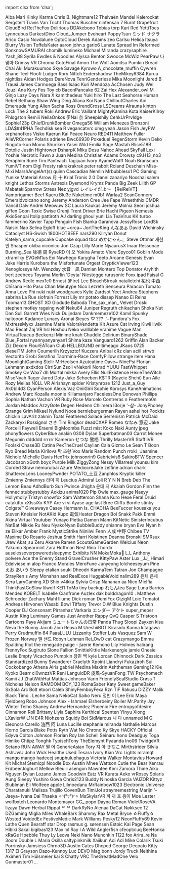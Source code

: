 ﻿import clsx from 'clsx';


<!-- Reminder that not only HTML chars have to be escaped, MDX chars also need to be (such as a space followed by an underscore). -->
<Patronelt k="0" ias="0" sp="0" >Aiba</Patronelt> <Patronelt k="0" ias="0" sp="0" >Mari</Patronelt> <Patronelt k="0" ias="0" sp="0" >Kinky Karma</Patronelt> <Patronelt k="0" ias="1" sp="0" >Chris B&#0046;</Patronelt> <Patronelt k="0" ias="0" sp="0" >Nightmare12</Patronelt> 
<Patronelt k="0" ias="1" sp="0" >Thelvaën Mandel</Patronelt> <Patronelt k="0" ias="1" sp="0" >Kalerockat</Patronelt> <Patronelt k="0" ias="0" sp="0" >Sergster1</Patronelt> <Patronelt k="0" ias="1" sp="0" >Travis Van Tricht</Patronelt> <Patronelt k="0" ias="1" sp="0" >Thomas Büscher</Patronelt> 
<Patronelt k="0" ias="0" sp="0" >nintensan 7</Patronelt> <Patronelt k="0" ias="1" sp="0" >Burnt Grapefruit</Patronelt> <Patronelt k="0" ias="0" sp="0" >CloudBird</Patronelt> <Patronelt k="0" ias="0" sp="0" >RetTheFox</Patronelt> <Patronelt k="0" ias="0" sp="0" >Delirious</Patronelt> 
<Patronelt k="0" ias="0" sp="0" >DDAkebono</Patronelt> <Patronelt k="0" ias="1" sp="0" >Tobias torp</Patronelt> <Patronelt k="0" ias="1" sp="0" >Kari Red</Patronelt> <Patronelt k="0" ias="0" sp="0" >YettiToes</Patronelt> <Patronelt k="0" ias="0" sp="0" >Lynncubus</Patronelt> 
<Patronelt k="0" ias="1" sp="0" >DarkestDino</Patronelt> <Patronelt k="0" ias="1" sp="0" >Cloud&#0095;Jumper</Patronelt> <Patronelt k="0" ias="1" sp="0" >Evoheart</Patronelt> <Patronelt k="0" ias="0" sp="0" >PoppyTsun</Patronelt> <Patronelt k="0" ias="1" sp="0" >ミッド サクラ</Patronelt> 
<Patronelt k="0" ias="0" sp="0" >Arico</Patronelt> <Patronelt k="0" ias="0" sp="0" >Casio</Patronelt> <Patronelt k="0" ias="0" sp="0" >Novdalune</Patronelt> <Patronelt k="0" ias="1" sp="0" >OptoCloud</Patronelt> <Patronelt k="0" ias="1" sp="0" >Derek Adams</Patronelt> 
<Patronelt k="0" ias="0" sp="0" >zeo</Patronelt> <Patronelt k="0" ias="1" sp="0" >Carlsu</Patronelt> <Patronelt k="0" ias="1" sp="0" >Helica Itsuya</Patronelt> <Patronelt k="0" ias="0" sp="0" >Blurry Vision</Patronelt> <Patronelt k="0" ias="1" sp="0" >ToffelsKater</Patronelt> 
<Patronelt k="0" ias="0" sp="0" >aaron</Patronelt> <Patronelt k="0" ias="1" sp="0" >john&#0046;s</Patronelt> <Patronelt k="0" ias="0" sp="0" >gario6</Patronelt> <Patronelt k="0" ias="1" sp="0" >Lunate Spread</Patronelt> <Patronelt k="0" ias="1" sp="0" >Im Reformed</Patronelt> 
<Patronelt k="0" ias="1" sp="0" >BonknowSAMURAI</Patronelt> <Patronelt k="0" ias="1" sp="0" >chomilk</Patronelt> <Patronelt k="0" ias="1" sp="0" >lumineko</Patronelt> <Patronelt k="0" ias="1" sp="0" >Michael Miranda</Patronelt> <Patronelt k="0" ias="1" sp="0" >crazysaphire</Patronelt> 
<Patronelt k="0" ias="1" sp="0" >Yash&#0095;88</Patronelt> <Patronelt k="0" ias="1" sp="0" >Syrila</Patronelt> <Patronelt k="0" ias="1" sp="0" >Ewdles &#0038; Noodles</Patronelt> <Patronelt k="0" ias="1" sp="0" >Alyssa Benton</Patronelt> <Patronelt k="0" ias="1" sp="0" >Swooce</Patronelt> 
<Patronelt k="0" ias="1" sp="0" >McWiz</Patronelt> <Patronelt k="0" ias="1" sp="0" >PearPaw</Patronelt> <Patronelt k="0" ias="1" sp="0" >다맞아</Patronelt> <Patronelt k="0" ias="1" sp="0" >Grimsy VR</Patronelt> <Patronelt k="0" ias="0" sp="0" >Chroma</Patronelt> 
<Patronelt k="0" ias="0" sp="0" >GotoFinal</Patronelt> <Patronelt k="0" ias="1" sp="0" >Amon The Wolf</Patronelt> <Patronelt k="0" ias="1" sp="0" >Aomitsu</Patronelt> <Patronelt k="0" ias="0" sp="0" >Pumkin</Patronelt> <Patronelt k="0" ias="0" sp="0" >Bread Chai</Patronelt> 
<Patronelt k="0" ias="1" sp="0" >Aki</Patronelt> <Patronelt k="0" ias="1" sp="0" >Murakuumoo</Patronelt> <Patronelt k="0" ias="1" sp="0" >Skye Savage</Patronelt> <Patronelt k="0" ias="0" sp="0" >Kyrowo</Patronelt> <Patronelt k="0" ias="1" sp="0" >A&#0095;chocolate&#0095;muffin</Patronelt> 
<Patronelt k="0" ias="0" sp="0" >Cywren</Patronelt> <Patronelt k="0" ias="1" sp="0" >Shane Teel</Patronelt> <Patronelt k="0" ias="0" sp="0" >Floofi</Patronelt> <Patronelt k="0" ias="1" sp="0" >Ludger</Patronelt> <Patronelt k="0" ias="0" sp="0" >Rory</Patronelt> 
<Patronelt k="0" ias="1" sp="0" >Nittch</Patronelt> <Patronelt k="0" ias="1" sp="0" >Endershadow</Patronelt> <Patronelt k="0" ias="1" sp="0" >TheMikey6384</Patronelt> <Patronelt k="0" ias="1" sp="0" >Kuruu</Patronelt> <Patronelt k="0" ias="0" sp="0" >nightliss</Patronelt> 
<Patronelt k="0" ias="0" sp="0" >Aidan Hodges</Patronelt> <Patronelt k="0" ias="0" sp="0" >DareNova</Patronelt> <Patronelt k="0" ias="1" sp="0" >TenriGenderless</Patronelt> <Patronelt k="0" ias="1" sp="0" >Mika Moonlight</Patronelt> <Patronelt k="0" ias="0" sp="0" >Jared B Trausi</Patronelt> 
<Patronelt k="0" ias="1" sp="0" >James Carmoega</Patronelt> <Patronelt k="0" ias="0" sp="0" >Bass</Patronelt> <Patronelt k="0" ias="1" sp="0" >Isaac Kuri Mendoza</Patronelt> <Patronelt k="0" ias="1" sp="0" >AcChosen</Patronelt> <Patronelt k="0" ias="0" sp="0" >Judy Wei</Patronelt> 
<Patronelt k="0" ias="0" sp="0" >Jcuzi</Patronelt> <Patronelt k="0" ias="1" sp="0" >Ana Kury</Patronelt> <Patronelt k="0" ias="1" sp="0" >Fes Toy</Patronelt> <Patronelt k="0" ias="0" sp="0" >cb</Patronelt> <Patronelt k="0" ias="1" sp="0" >BaconPancake 62</Patronelt> 
<Patronelt k="0" ias="1" sp="0" >Zai Hex</Patronelt> <Patronelt k="0" ias="1" sp="0" >Alexander&#0095;owl</Patronelt> <Patronelt k="0" ias="1" sp="0" >M</Patronelt> <Patronelt k="0" ias="1" sp="0" >Ginjo</Patronelt> <Patronelt k="0" ias="1" sp="0" >Lazy Days</Patronelt> 
<Patronelt k="0" ias="1" sp="0" >Nara X</Patronelt> <Patronelt k="0" ias="0" sp="0" >kamithedeus</Patronelt> <Patronelt k="0" ias="1" sp="0" >Yuki hiro</Patronelt> <Patronelt k="0" ias="1" sp="0" >The Last Seahorse</Patronelt> <Patronelt k="0" ias="1" sp="0" >Human Rebel</Patronelt> 
<Patronelt k="0" ias="0" sp="0" >Bethany Shaw</Patronelt> <Patronelt k="0" ias="1" sp="0" >Wing Ding</Patronelt> <Patronelt k="0" ias="0" sp="0" >Aliana</Patronelt> <Patronelt k="0" ias="1" sp="0" >Koi Nano</Patronelt> <Patronelt k="0" ias="1" sp="0" >ChilloutCharles</Patronelt> 
<Patronelt k="0" ias="1" sp="0" >Aoi Emerauda</Patronelt> <Patronelt k="0" ias="0" sp="0" >Yung Alien</Patronelt> <Patronelt k="0" ias="1" sp="0" >Sacha Ross</Patronelt> <Patronelt k="0" ias="1" sp="0" >OrendCross</Patronelt> <Patronelt k="0" ias="1" sp="0" >LSDreams</Patronelt> 
<Patronelt k="0" ias="1" sp="0" >Alrauna</Patronelt> <Patronelt k="0" ias="1" sp="0" >kinton</Patronelt> <Patronelt k="0" ias="1" sp="0" >Lock</Patronelt> <Patronelt k="0" ias="0" sp="0" >The 2 tubers</Patronelt> <Patronelt k="0" ias="0" sp="0" >Roki</Patronelt> 
<Patronelt k="0" ias="0" sp="0" >Andrew</Patronelt> <Patronelt k="0" ias="0" sp="0" >Eric Vaillant</Patronelt> <Patronelt k="0" ias="1" sp="0" >MightyKamina</Patronelt> <Patronelt k="0" ias="0" sp="0" >Kota</Patronelt> <Patronelt k="0" ias="1" sp="0" >KaiserKilroy</Patronelt> 
<Patronelt k="0" ias="1" sp="0" >Phlogston</Patronelt> <Patronelt k="0" ias="0" sp="0" >Remiii</Patronelt> <Patronelt k="0" ias="1" sp="0" >NeilaOnkos</Patronelt> <Patronelt k="0" ias="0" sp="0" >伊Nai 奈</Patronelt> <Patronelt k="0" ias="1" sp="0" >Sheepishily</Patronelt> 
<Patronelt k="0" ias="1" sp="0" >CehkUrPrvldge</Patronelt> <Patronelt k="0" ias="0" sp="0" >Sophie123p</Patronelt> <Patronelt k="0" ias="0" sp="0" >ChiefDrunkBomber</Patronelt> <Patronelt k="0" ias="0" sp="0" >Omega56</Patronelt> <Patronelt k="0" ias="0" sp="0" >William Menezes Bronzoni</Patronelt> 
<Patronelt k="0" ias="1" sp="0" >LDA&#0036;&#0035;41PHA</Patronelt> <Patronelt k="0" ias="1" sp="0" >Techdisk</Patronelt> <Patronelt k="0" ias="1" sp="0" >sea R</Patronelt> <Patronelt k="0" ias="1" sp="0" >vegancatvrc</Patronelt> <Patronelt k="0" ias="0" sp="0" >omg yeah</Patronelt> 
<Patronelt k="0" ias="1" sp="0" >Jason Fish</Patronelt> <Patronelt k="0" ias="1" sp="0" >JeyPW</Patronelt> <Patronelt k="0" ias="1" sp="0" >orphanofkos</Patronelt> <Patronelt k="0" ias="1" sp="0" >Visko</Patronelt> <Patronelt k="0" ias="0" sp="0" >Kaerun</Patronelt> 
<Patronelt k="0" ias="0" sp="0" >Kai Peace</Patronelt> <Patronelt k="0" ias="1" sp="0" >Neuro</Patronelt> <Patronelt k="0" ias="1" sp="0" >RED411</Patronelt> <Patronelt k="0" ias="0" sp="0" >Matthew Fuller</Patronelt> <Patronelt k="0" ias="1" sp="0" >AileVRCorner</Patronelt> 
<Patronelt k="0" ias="0" sp="0" >Polaris</Patronelt> <Patronelt k="0" ias="0" sp="0" >adriene</Patronelt> <Patronelt k="0" ias="0" sp="0" >Bwc66930</Patronelt> <Patronelt k="0" ias="1" sp="0" >Pokeduel</Patronelt> <Patronelt k="0" ias="1" sp="0" >RegenStorm</Patronelt> 
<Patronelt k="0" ias="0" sp="0" >Kevin</Patronelt> <Patronelt k="0" ias="1" sp="0" >Deko</Patronelt> <Patronelt k="0" ias="0" sp="0" >Ringoto&#0045;kun</Patronelt> <Patronelt k="0" ias="1" sp="0" >Momo Shuriken</Patronelt> <Patronelt k="0" ias="1" sp="0" >Yasei Wild</Patronelt> 
<Patronelt k="0" ias="1" sp="0" >Emilia</Patronelt> <Patronelt k="0" ias="0" sp="0" >Sage Mastah</Patronelt> <Patronelt k="0" ias="1" sp="0" >Blise518B</Patronelt> <Patronelt k="0" ias="1" sp="0" >Dotolie</Patronelt> <Patronelt k="0" ias="1" sp="0" >Justin Hightower</Patronelt> 
<Patronelt k="0" ias="1" sp="0" >DsharpK</Patronelt> <Patronelt k="0" ias="1" sp="0" >Miku Desu</Patronelt> <Patronelt k="0" ias="0" sp="0" >Nahoc</Patronelt> <Patronelt k="0" ias="1" sp="0" >Ahead</Patronelt> <Patronelt k="0" ias="0" sp="0" >SkyFall</Patronelt> 
<Patronelt k="0" ias="0" sp="0" >Lexi</Patronelt> <Patronelt k="0" ias="1" sp="0" >Yoshie</Patronelt> <Patronelt k="0" ias="1" sp="0" >Necrotic Fawn</Patronelt> <Patronelt k="0" ias="0" sp="0" >a</Patronelt> <Patronelt k="0" ias="0" sp="0" >Juan Medina</Patronelt> 
<Patronelt k="0" ias="1" sp="0" >Christian Adams</Patronelt> <Patronelt k="0" ias="1" sp="0" >Drowsy</Patronelt> <Patronelt k="0" ias="1" sp="0" >c9&#0046;H13&#0095;no3</Patronelt> <Patronelt k="0" ias="0" sp="0" >Seraphim Rune</Patronelt> <Patronelt k="0" ias="1" sp="0" >Tim Pantwich</Patronelt> 
<Patronelt k="0" ias="1" sp="0" >Tagijuan</Patronelt> <Patronelt k="0" ias="1" sp="0" >Ivory</Patronelt> <Patronelt k="0" ias="0" sp="0" >AyameWolff</Patronelt> <Patronelt k="0" ias="1" sp="0" >Noah Branscum</Patronelt> <Patronelt k="0" ias="1" sp="0" >YumiVT</Patronelt> 
<Patronelt k="0" ias="0" sp="0" >nom</Patronelt> <Patronelt k="0" ias="1" sp="0" >Digi</Patronelt> <Patronelt k="0" ias="0" sp="0" >Frosty</Patronelt> <Patronelt k="0" ias="0" sp="0" >rakrakrakrak</Patronelt> <Patronelt k="0" ias="0" sp="0" >peter rabbit</Patronelt> 
<Patronelt k="0" ias="0" sp="0" >Roland Deschain</Patronelt> <Patronelt k="0" ias="0" sp="0" >Miss&#0045;Mixi</Patronelt> <Patronelt k="0" ias="1" sp="0" >MarshAngelArt&#0040;s&#0041;</Patronelt> <Patronelt k="0" ias="1" sp="0" >quinn</Patronelt> <Patronelt k="0" ias="0" sp="0" >Cascadian</Patronelt> 
<Patronelt k="0" ias="1" sp="0" >Nemlin</Patronelt> <Patronelt k="0" ias="1" sp="0" >Mrbubblesx1 PC Gaming</Patronelt> <Patronelt k="0" ias="1" sp="0" >Yunike</Patronelt> <Patronelt k="0" ias="0" sp="0" >Material Arrow</Patronelt> <Patronelt k="0" ias="0" sp="0" >月 十</Patronelt> 
<Patronelt k="0" ias="0" sp="0" >Krial</Patronelt> <Patronelt k="0" ias="0" sp="0" >Tronis 2&#0046;0</Patronelt> <Patronelt k="0" ias="0" sp="0" >Danni</Patronelt> <Patronelt k="0" ias="0" sp="0" >zanariyo</Patronelt> <Patronelt k="0" ias="0" sp="0" >Noxshai</Patronelt> 
<Patronelt k="0" ias="0" sp="0" >salem knight</Patronelt> <Patronelt k="0" ias="0" sp="0" >Lethos Storms</Patronelt> <Patronelt k="0" ias="0" sp="0" >Astrexis</Patronelt> <Patronelt k="0" ias="0" sp="0" >Dyemond</Patronelt> <Patronelt k="0" ias="0" sp="0" >Krymz Panda</Patronelt> 
<Patronelt k="0" ias="1" sp="0" >Big Zeek</Patronelt> <Patronelt k="0" ias="0" sp="0" >Lilith GP</Patronelt> <Patronelt k="0" ias="0" sp="0" >MabatakiSparrow</Patronelt> <Patronelt k="0" ias="0" sp="0" >Stress</Patronelt> <Patronelt k="0" ias="0" sp="0" >Nez</Patronelt> 
<Patronelt k="0" ias="0" sp="0" >yjgvd</Patronelt> <Patronelt k="0" ias="1" sp="0" >レイレイだよ～ 【ReiReiVT】</Patronelt> <Patronelt k="0" ias="0" sp="0" >Vamprigamer</Patronelt> <Patronelt k="0" ias="0" sp="0" >Beef Kaeru</Patronelt> <Patronelt k="0" ias="1" sp="0" >Blu3e</Patronelt> 
<Patronelt k="0" ias="0" sp="0" >Nuketime</Patronelt> <Patronelt k="0" ias="0" sp="0" >m0b1</Patronelt> <Patronelt k="0" ias="0" sp="0" >Warlaa2</Patronelt> <Patronelt k="0" ias="0" sp="0" >SeanConnery</Patronelt> <Patronelt k="0" ias="1" sp="0" >Emeraldvolcano</Patronelt> 
<Patronelt k="0" ias="1" sp="0" >song</Patronelt> <Patronelt k="0" ias="1" sp="0" >Jeremy Anderson</Patronelt> <Patronelt k="0" ias="0" sp="0" >Cree Jee</Patronelt> <Patronelt k="0" ias="1" sp="0" >Fape</Patronelt> <Patronelt k="0" ias="0" sp="0" >Wraeththix</Patronelt> 
<Patronelt k="0" ias="0" sp="0" >CMDR Vancil</Patronelt> <Patronelt k="0" ias="0" sp="0" >Dalv Andrei</Patronelt> <Patronelt k="0" ias="0" sp="0" >Meowuw SC</Patronelt> <Patronelt k="0" ias="0" sp="0" >Laura Kaukas</Patronelt> <Patronelt k="0" ias="1" sp="0" >Jeremy</Patronelt> 
<Patronelt k="0" ias="1" sp="0" >Molnia</Patronelt> <Patronelt k="0" ias="0" sp="0" >Seori</Patronelt> <Patronelt k="0" ias="1" sp="0" >joshua giffen</Patronelt> <Patronelt k="0" ias="1" sp="0" >Goon</Patronelt> <Patronelt k="0" ias="0" sp="0" >Toxic Swise</Patronelt> 
<Patronelt k="0" ias="0" sp="0" >Orenji</Patronelt> <Patronelt k="0" ias="0" sp="0" >Trent Driver</Patronelt> <Patronelt k="0" ias="1" sp="0" >Brie</Patronelt> <Patronelt k="0" ias="1" sp="0" >Hachi Pigeon</Patronelt> <Patronelt k="0" ias="1" sp="0" >Nemesis</Patronelt> 
<Patronelt k="0" ias="1" sp="0" >AkioSenpai</Patronelt> <Patronelt k="0" ias="1" sp="0" >Itolip</Patronelt> <Patronelt k="0" ias="0" sp="0" >pattiroth</Patronelt> <Patronelt k="0" ias="0" sp="0" >AJ</Patronelt> <Patronelt k="0" ias="0" sp="0" >darling ghoul</Patronelt> 
<Patronelt k="0" ias="1" sp="0" >yuni</Patronelt> <Patronelt k="0" ias="0" sp="0" >Lia</Patronelt> <Patronelt k="0" ias="0" sp="0" >TeaVirus</Patronelt> <Patronelt k="0" ias="0" sp="0" >KK</Patronelt> <Patronelt k="0" ias="0" sp="0" >turbo</Patronelt> 
<Patronelt k="0" ias="1" sp="0" >fammerino</Patronelt> <Patronelt k="0" ias="1" sp="0" >Xavier Tapp</Patronelt> <Patronelt k="0" ias="0" sp="0" >Penguin Fish</Patronelt> <Patronelt k="0" ias="0" sp="0" >Bianka Garanova</Patronelt> <Patronelt k="0" ias="0" sp="0" >JessyRose</Patronelt> 
<Patronelt k="0" ias="1" sp="0" >LordSk</Patronelt> <Patronelt k="0" ias="1" sp="0" >Naisiri Nao</Patronelt> <Patronelt k="0" ias="0" sp="0" >Selina Egloff</Patronelt> <Patronelt k="0" ias="0" sp="0" >blue</Patronelt> <Patronelt k="0" ias="1" sp="0" >&#0126;orca&#0126;</Patronelt> 
<Patronelt k="0" ias="1" sp="0" >JortTheKing</Patronelt> <Patronelt k="0" ias="1" sp="0" >んなあぁ</Patronelt> <Patronelt k="0" ias="1" sp="0" >David Wichinsky</Patronelt> <Patronelt k="0" ias="0" sp="0" >Cataclyst</Patronelt> <Patronelt k="0" ias="0" sp="0" >HS&#0045;Swish</Patronelt> 
<Patronelt k="0" ias="0" sp="0" >1800HOTBEEF</Patronelt> <Patronelt k="0" ias="0" sp="0" >nars290</Patronelt> <Patronelt k="0" ias="0" sp="0" >Kilryan</Patronelt> <Patronelt k="0" ias="0" sp="0" >Donut</Patronelt> <Patronelt k="0" ias="0" sp="0" >Katelyn&#0095;sama&#0095;cupcake Cupcake squad</Patronelt> 
<Patronelt k="0" ias="1" sp="0" >tbcr</Patronelt> <Patronelt k="0" ias="0" sp="0" >めかにゃんこ</Patronelt> <Patronelt k="0" ias="1" sp="0" >Steve Ottmar</Patronelt> <Patronelt k="0" ias="0" sp="0" >재현 안</Patronelt> <Patronelt k="0" ias="1" sp="0" >Shasper</Patronelt> 
<Patronelt k="0" ias="0" sp="0" >okiba niconico</Patronelt> <Patronelt k="0" ias="1" sp="0" >Jon Czap</Patronelt> <Patronelt k="0" ias="0" sp="0" >Lilly Marie</Patronelt> <Patronelt k="0" ias="0" sp="0" >NjsaurusX</Patronelt> <Patronelt k="0" ias="0" sp="0" >Inaar</Patronelt> 
<Patronelt k="0" ias="1" sp="0" >Ressonae</Patronelt> <Patronelt k="0" ias="1" sp="0" >Burning&#0095;Sea</Patronelt> <Patronelt k="0" ias="1" sp="0" >咏德 周</Patronelt> <Patronelt k="0" ias="1" sp="0" >RyseRD</Patronelt> <Patronelt k="0" ias="0" sp="0" >이 오</Patronelt> 
<Patronelt k="0" ias="0" sp="0" >Yokira Amato</Patronelt> <Patronelt k="0" ias="1" sp="0" >Viere</Patronelt> <Patronelt k="0" ias="1" sp="0" >Spyco01</Patronelt> <Patronelt k="0" ias="0" sp="0" >Goblin Mode</Patronelt> <Patronelt k="0" ias="0" sp="0" >xtramilky</Patronelt> 
<Patronelt k="0" ias="0" sp="0" >EVGeM1us</Patronelt> <Patronelt k="0" ias="0" sp="0" >Exi Nawhego</Patronelt> <Patronelt k="0" ias="0" sp="0" >Karygha</Patronelt> <Patronelt k="0" ias="1" sp="0" >Teeto</Patronelt> <Patronelt k="0" ias="0" sp="0" >Arcane</Patronelt> 
<Patronelt k="0" ias="0" sp="0" >Genesis Evan</Patronelt> <Patronelt k="0" ias="1" sp="0" >Jake Harris</Patronelt> <Patronelt k="0" ias="1" sp="0" >Kurobara the Misfortunate</Patronelt> <Patronelt k="0" ias="0" sp="0" >Orgest</Patronelt> <Patronelt k="0" ias="1" sp="0" >CrypticViewer123</Patronelt> 
<Patronelt k="0" ias="0" sp="0" >Xenoglossye</Patronelt> <Patronelt k="0" ias="1" sp="0" >Mr&#0046; Wenzday</Patronelt> <Patronelt k="0" ias="1" sp="0" >水音　凪</Patronelt> <Patronelt k="0" ias="1" sp="0" >Damian Montero</Patronelt> <Patronelt k="0" ias="0" sp="0" >Top Donator</Patronelt> 
<Patronelt k="0" ias="1" sp="0" >Aryhith</Patronelt> <Patronelt k="0" ias="1" sp="0" >bert</Patronelt> <Patronelt k="0" ias="0" sp="0" >zeebees</Patronelt> <Patronelt k="0" ias="0" sp="0" >Toyama</Patronelt> <Patronelt k="0" ias="1" sp="0" >Merlin &#0039;Deyta&#0039; Niestegge</Patronelt> 
<Patronelt k="0" ias="0" sp="0" >rurusonic</Patronelt> <Patronelt k="0" ias="1" sp="0" >Foxx</Patronelt> <Patronelt k="0" ias="0" sp="0" >ipad</Patronelt> <Patronelt k="0" ias="0" sp="0" >Faisal G</Patronelt> <Patronelt k="0" ias="1" sp="0" >Andrew Redle</Patronelt> 
<Patronelt k="0" ias="0" sp="0" >mex1c0</Patronelt> <Patronelt k="0" ias="0" sp="0" >Ernest &#0040;iFire&#0041; Lee</Patronelt> <Patronelt k="0" ias="1" sp="0" >BleachStreak</Patronelt> <Patronelt k="0" ias="0" sp="0" >natalietchi</Patronelt> <Patronelt k="0" ias="1" sp="0" >祐也 中西</Patronelt> 
<Patronelt k="0" ias="1" sp="0" >Chīsana Hito</Patronelt> <Patronelt k="0" ias="1" sp="0" >Pasu Chan</Patronelt> <Patronelt k="0" ias="0" sp="0" >Mieutype Nico</Patronelt> <Patronelt k="0" ias="0" sp="0" >Lezreth Senceura</Patronelt> <Patronelt k="0" ias="0" sp="0" >Paracon</Patronelt> 
<Patronelt k="0" ias="0" sp="0" >Tomato</Patronelt> <Patronelt k="0" ias="1" sp="0" >Anna Love</Patronelt> <Patronelt k="0" ias="1" sp="0" >Phi</Patronelt> <Patronelt k="0" ias="0" sp="0" >nuki nuki</Patronelt> <Patronelt k="0" ias="0" sp="0" >woodgraves</Patronelt> 
<Patronelt k="0" ias="0" sp="0" >Kylie</Patronelt> <Patronelt k="0" ias="0" sp="0" >Zardsot</Patronelt> <Patronelt k="0" ias="0" sp="0" >Yeet</Patronelt> <Patronelt k="0" ias="1" sp="0" >Andrea Stephens</Patronelt> <Patronelt k="0" ias="0" sp="0" >sabrina La Rue</Patronelt> 
<Patronelt k="0" ias="0" sp="0" >siofrain</Patronelt> <Patronelt k="0" ias="0" sp="0" >Forrest</Patronelt> <Patronelt k="0" ias="0" sp="0" >Lily</Patronelt> <Patronelt k="0" ias="1" sp="0" >mr potato</Patronelt> <Patronelt k="0" ias="0" sp="0" >dissep</Patronelt> 
<Patronelt k="0" ias="0" sp="0" >Nanao Ei</Patronelt> <Patronelt k="0" ias="0" sp="0" >Reina</Patronelt> <Patronelt k="0" ias="0" sp="0" >Tooman13</Patronelt> <Patronelt k="0" ias="1" sp="0" >GHOST XO</Patronelt> <Patronelt k="0" ias="0" sp="0" >Giodude</Patronelt> 
<Patronelt k="0" ias="0" sp="0" >Baboda</Patronelt> <Patronelt k="0" ias="0" sp="0" >The&#0095;sax&#0095;man&#0095;</Patronelt> <Patronelt k="0" ias="0" sp="0" >Velvet</Patronelt> <Patronelt k="0" ias="0" sp="0" >Droski</Patronelt> <Patronelt k="0" ias="1" sp="0" >stephen motley</Patronelt> 
<Patronelt k="0" ias="1" sp="0" >rageing wolf</Patronelt> <Patronelt k="0" ias="1" sp="0" >Neku64</Patronelt> <Patronelt k="0" ias="0" sp="0" >Juniper Regruth</Patronelt> <Patronelt k="0" ias="1" sp="0" >chikachan</Patronelt> <Patronelt k="0" ias="0" sp="0" >Shoka Nut</Patronelt> 
<Patronelt k="0" ias="0" sp="0" >Dan Sull</Patronelt> <Patronelt k="0" ias="0" sp="0" >Garrett Wies</Patronelt> <Patronelt k="0" ias="0" sp="0" >Nick Duijndam</Patronelt> <Patronelt k="0" ias="0" sp="0" >Dankmemeze102 Kamil</Patronelt> <Patronelt k="0" ias="0" sp="0" >Spunky</Patronelt> 
<Patronelt k="0" ias="0" sp="0" >naitooon</Patronelt> <Patronelt k="0" ias="0" sp="0" >Kadance Lunacy</Patronelt> <Patronelt k="0" ias="1" sp="0" >Aronai Sieyes</Patronelt> <Patronelt k="0" ias="0" sp="0" >♡ &#0063;&#0063;&#0063; ˎˊ˗</Patronelt> <Patronelt k="0" ias="1" sp="0" >Pandora&#0039;s Fox</Patronelt> 
<Patronelt k="0" ias="0" sp="0" >MxtressMyxx</Patronelt> <Patronelt k="0" ias="0" sp="0" >Jasmine Marie</Patronelt> <Patronelt k="0" ias="1" sp="0" >ValoraVendetta</Patronelt> <Patronelt k="0" ias="1" sp="0" >Kit Azure</Patronelt> <Patronelt k="0" ias="1" sp="0" >Cat Irving</Patronelt> 
<Patronelt k="0" ias="1" sp="0" >Kiwii iiwik</Patronelt> <Patronelt k="0" ias="1" sp="0" >Mao</Patronelt> <Patronelt k="0" ias="0" sp="0" >Recat</Patronelt> <Patronelt k="0" ias="0" sp="0" >Zaj VR</Patronelt> <Patronelt k="0" ias="0" sp="0" >hsl</Patronelt> 
<Patronelt k="0" ias="0" sp="0" >Hoshou Neko</Patronelt> <Patronelt k="0" ias="0" sp="0" >walllable</Patronelt> <Patronelt k="0" ias="1" sp="0" >vranime</Patronelt> <Patronelt k="0" ias="0" sp="0" >Vague Man</Patronelt> <Patronelt k="0" ias="0" sp="0" >VirtualTeacup</Patronelt> 
<Patronelt k="0" ias="0" sp="0" >Beckenzi</Patronelt> <Patronelt k="0" ias="0" sp="0" >Minime</Patronelt> <Patronelt k="0" ias="1" sp="0" >knah</Patronelt> <Patronelt k="0" ias="0" sp="0" >Chuddie</Patronelt> <Patronelt k="0" ias="1" sp="0" >Delirium</Patronelt> 
<Patronelt k="0" ias="0" sp="0" >BinaryShade</Patronelt> <Patronelt k="0" ias="0" sp="0" >Blue&#0095;Portal</Patronelt> <Patronelt k="0" ias="1" sp="0" >nyannyanyanyan1</Patronelt> <Patronelt k="0" ias="0" sp="0" >Shima kaze</Patronelt> <Patronelt k="0" ias="1" sp="0" >Vanguard1262</Patronelt> 
<Patronelt k="0" ias="1" sp="0" >Griffin</Patronelt> <Patronelt k="0" ias="0" sp="0" >Alan Backer</Patronelt> <Patronelt k="0" ias="0" sp="0" >Ziz</Patronelt> <Patronelt k="0" ias="0" sp="0" >Dexom</Patronelt> <Patronelt k="0" ias="0" sp="0" >FlourEATcan</Patronelt> 
<Patronelt k="0" ias="0" sp="0" >Club HELLBOUND</Patronelt> <Patronelt k="0" ias="1" sp="0" >enitimeago</Patronelt> <Patronelt k="0" ias="0" sp="0" >JKaos 0725</Patronelt> <Patronelt k="0" ias="0" sp="0" >dieselTM</Patronelt> <Patronelt k="0" ias="1" sp="0" >John Coumerilh</Patronelt> 
<Patronelt k="0" ias="0" sp="0" >Krzysztof Kuczera</Patronelt> <Patronelt k="0" ias="0" sp="0" >Anibal</Patronelt> <Patronelt k="0" ias="0" sp="0" >cRz clan</Patronelt> <Patronelt k="0" ias="1" sp="0" >aciil</Patronelt> <Patronelt k="0" ias="0" sp="0" >strwb</Patronelt> 
<Patronelt k="0" ias="0" sp="0" >Vectorito</Patronelt> <Patronelt k="0" ias="0" sp="0" >Grobi</Patronelt> <Patronelt k="0" ias="0" sp="0" >Serafina Taormina&#0045;Race</Patronelt> <Patronelt k="0" ias="1" sp="0" >ComfyPillow</Patronelt> <Patronelt k="0" ias="1" sp="0" >strange item</Patronelt> 
<Patronelt k="0" ias="1" sp="0" >Hana</Patronelt> <Patronelt k="0" ias="0" sp="0" >MoonlightGaming</Patronelt> <Patronelt k="0" ias="0" sp="0" >Stellr</Patronelt> <Patronelt k="0" ias="0" sp="0" >MrHeolsen</Patronelt> <Patronelt k="0" ias="0" sp="0" >Azuteatime</Patronelt> 
<Patronelt k="0" ias="1" sp="0" >Oave&#0126;</Patronelt> <Patronelt k="0" ias="0" sp="0" >NinePsi</Patronelt> <Patronelt k="0" ias="1" sp="0" >Florian Lehmann</Patronelt> <Patronelt k="0" ias="0" sp="0" >axdxdos</Patronelt> <Patronelt k="0" ias="0" sp="0" >CirriSun</Patronelt> 
<Patronelt k="0" ias="1" sp="0" >Zsoli</Patronelt> <Patronelt k="0" ias="1" sp="0" >vNekorii</Patronelt> <Patronelt k="0" ias="0" sp="0" >Norad</Patronelt> <Patronelt k="0" ias="0" sp="0" >YUUU</Patronelt> <Patronelt k="0" ias="0" sp="0" >FastWhippet</Patronelt> 
<Patronelt k="0" ias="1" sp="0" >Smokey Ov</Patronelt> <Patronelt k="0" ias="0" sp="0" >Wax7</Patronelt> <Patronelt k="0" ias="1" sp="0" >dh</Patronelt> <Patronelt k="0" ias="0" sp="0" >Mortal</Patronelt> <Patronelt k="0" ias="0" sp="0" >mikka</Patronelt> 
<Patronelt k="0" ias="0" sp="0" >Avery Ellis</Patronelt> <Patronelt k="0" ias="1" sp="0" >NullExistence</Patronelt> <Patronelt k="0" ias="0" sp="0" >HexieTheWitch</Patronelt> <Patronelt k="0" ias="1" sp="0" >MisoNyah</Patronelt> <Patronelt k="0" ias="1" sp="0" >Rager</Patronelt> 
<Patronelt k="0" ias="0" sp="0" >Jared Doty</Patronelt> <Patronelt k="0" ias="0" sp="0" >Jake Schoeben</Patronelt> <Patronelt k="0" ias="0" sp="0" >K&#0036;TR &#0040;Kaycie Shchi&#0041;</Patronelt> <Patronelt k="0" ias="1" sp="0" >Eun</Patronelt> <Patronelt k="0" ias="1" sp="0" >Aile Rozy</Patronelt> 
<Patronelt k="0" ias="0" sp="0" >Melias</Patronelt> <Patronelt k="0" ias="1" sp="0" >N0LL VR</Patronelt> <Patronelt k="0" ias="0" sp="0" >Airishayn</Patronelt> <Patronelt k="0" ias="0" sp="0" >spider</Patronelt> <Patronelt k="0" ias="0" sp="0" >Kristynrose 1212</Patronelt> 
<Patronelt k="0" ias="0" sp="0" >Just&#0095;a&#0095;Guy</Patronelt> <Patronelt k="0" ias="0" sp="0" >Ak0bl4d3</Patronelt> <Patronelt k="0" ias="1" sp="0" >CyanPerson</Patronelt> <Patronelt k="0" ias="1" sp="0" >Alexis Vaz</Patronelt> <Patronelt k="0" ias="0" sp="0" >OniiGirii</Patronelt> 
<Patronelt k="0" ias="1" sp="0" >Sophie</Patronelt> <Patronelt k="0" ias="0" sp="0" >Korosys</Patronelt> <Patronelt k="0" ias="1" sp="0" >KaneAnimations</Patronelt> <Patronelt k="0" ias="0" sp="0" >Andrew</Patronelt> <Patronelt k="0" ias="0" sp="0" >Marc Kozalla</Patronelt> 
<Patronelt k="0" ias="0" sp="0" >moonie</Patronelt> <Patronelt k="0" ias="1" sp="0" >Killamanjaro</Patronelt> <Patronelt k="0" ias="1" sp="0" >FacelessOne</Patronelt> <Patronelt k="0" ias="1" sp="0" >Donovan Phillips</Patronelt> <Patronelt k="0" ias="0" sp="0" >Sophia</Patronelt> 
<Patronelt k="0" ias="1" sp="0" >Nathan Vachon</Patronelt> <Patronelt k="0" ias="1" sp="0" >VR Ruby Rose</Patronelt> <Patronelt k="0" ias="0" sp="0" >Marcelo Contreras</Patronelt> <Patronelt k="0" ias="0" sp="0" >n</Patronelt> <Patronelt k="0" ias="1" sp="0" >Feathermo0n</Patronelt> 
<Patronelt k="0" ias="0" sp="0" >Jordan Maddox</Patronelt> <Patronelt k="0" ias="0" sp="0" >AzzyGote</Patronelt> <Patronelt k="0" ias="0" sp="0" >Degen</Patronelt> <Patronelt k="0" ias="0" sp="0" >Hedenn</Patronelt> <Patronelt k="0" ias="0" sp="0" >Chiimera</Patronelt> 
<Patronelt k="0" ias="1" sp="0" >I3orje</Patronelt> <Patronelt k="0" ias="1" sp="0" >&#0039;&#0045;삼&#0045;</Patronelt> <Patronelt k="0" ias="1" sp="0" >JonyPhoney</Patronelt> <Patronelt k="0" ias="1" sp="0" >Strange Grim</Patronelt> <Patronelt k="0" ias="1" sp="0" >Mikael Nylund</Patronelt> 
<Patronelt k="0" ias="0" sp="0" >Nooa</Patronelt> <Patronelt k="0" ias="0" sp="0" >bernieburgerman</Patronelt> <Patronelt k="0" ias="0" sp="0" >Rayen</Patronelt> <Patronelt k="0" ias="0" sp="0" >ashei</Patronelt> <Patronelt k="0" ias="0" sp="0" >hot Pockits chickin</Patronelt> 
<Patronelt k="0" ias="0" sp="0" >LavAriz</Patronelt> <Patronelt k="0" ias="0" sp="0" >zaknin</Patronelt> <Patronelt k="0" ias="0" sp="0" >Toats</Patronelt> <Patronelt k="0" ias="0" sp="0" >Feathered Solace</Patronelt> <Patronelt k="0" ias="0" sp="0" >Serrenism</Patronelt> 
<Patronelt k="0" ias="0" sp="0" >Patrick McDaid</Patronelt> <Patronelt k="0" ias="0" sp="0" >Zackaryxi Rossignol</Patronelt> <Patronelt k="0" ias="1" sp="0" >さき</Patronelt> <Patronelt k="0" ias="0" sp="0" >Tim Ringkor</Patronelt> <Patronelt k="0" ias="0" sp="0" >deadCXAP</Patronelt> 
<Patronelt k="0" ias="1" sp="0" >Romeo</Patronelt> <Patronelt k="0" ias="0" sp="0" >ななみ 窓辺</Patronelt> <Patronelt k="0" ias="0" sp="0" >Jake Porcelli</Patronelt> <Patronelt k="0" ias="0" sp="0" >Faywell</Patronelt> <Patronelt k="0" ias="0" sp="0" >Eraemi</Patronelt> 
<Patronelt k="0" ias="0" sp="0" >BigMoomba</Patronelt> <Patronelt k="0" ias="0" sp="0" >Fuzzi</Patronelt> <Patronelt k="0" ias="1" sp="0" >mist</Patronelt> <Patronelt k="0" ias="0" sp="0" >Koko Naki</Patronelt> <Patronelt k="0" ias="0" sp="0" >Aunty jpeg</Patronelt> 
<Patronelt k="0" ias="0" sp="0" >phonyflowers</Patronelt> <Patronelt k="0" ias="0" sp="0" >CyberBlue</Patronelt> <Patronelt k="0" ias="1" sp="0" >anakin 0308</Patronelt> <Patronelt k="0" ias="0" sp="0" >Dylan</Patronelt> <Patronelt k="0" ias="1" sp="0" >Superbatman03</Patronelt> 
<Patronelt k="0" ias="1" sp="0" >Carrot Monee</Patronelt> <Patronelt k="0" ias="0" sp="0" >Megumin</Patronelt> <Patronelt k="0" ias="0" sp="0" >dddddd rrrrrr</Patronelt> <Patronelt k="0" ias="0" sp="0" >Kameron</Patronelt> <Patronelt k="0" ias="0" sp="0" >せつな 鷺栖</Patronelt> 
<Patronelt k="0" ias="0" sp="0" >Thrilly</Patronelt> <Patronelt k="0" ias="0" sp="0" >MasterVR</Patronelt> <Patronelt k="0" ias="0" sp="0" >StaffiiVR</Patronelt> <Patronelt k="0" ias="1" sp="0" >Foolski</Patronelt> <Patronelt k="0" ias="0" sp="0" >Chase3D</Patronelt> 
<Patronelt k="0" ias="0" sp="0" >Catina</Patronelt> <Patronelt k="0" ias="1" sp="0" >PexTheCruel</Patronelt> <Patronelt k="0" ias="1" sp="0" >Caylian Cala</Patronelt> <Patronelt k="0" ias="0" sp="0" >Gizmo</Patronelt> <Patronelt k="0" ias="1" sp="0" >Le Sean T Boon</Patronelt> 
<Patronelt k="0" ias="1" sp="0" >Ryo</Patronelt> <Patronelt k="0" ias="0" sp="0" >Bread</Patronelt> <Patronelt k="0" ias="0" sp="0" >Maria Kirilova</Patronelt> <Patronelt k="0" ias="0" sp="0" >탁 조왕</Patronelt> <Patronelt k="0" ias="0" sp="0" >Vox Maris</Patronelt> 
<Patronelt k="0" ias="0" sp="0" >Random Punch</Patronelt> <Patronelt k="0" ias="1" sp="0" >rroki&#0095;</Patronelt> <Patronelt k="0" ias="0" sp="0" >Jasmine Nichole</Patronelt> <Patronelt k="0" ias="1" sp="0" >Michelle Davis</Patronelt> <Patronelt k="0" ias="0" sp="0" >HexTrix</Patronelt> 
<Patronelt k="0" ias="1" sp="0" >johnsonrin9</Patronelt> <Patronelt k="0" ias="0" sp="0" >Gabrielvis8</Patronelt> <Patronelt k="0" ias="0" sp="0" >SakiroBTW</Patronelt> <Patronelt k="0" ias="0" sp="0" >Spencer Jacobson</Patronelt> <Patronelt k="0" ias="0" sp="0" >xGoth boyx</Patronelt> 
<Patronelt k="0" ias="0" sp="0" >Purple Milk</Patronelt> <Patronelt k="0" ias="0" sp="0" >ZiggyZong</Patronelt> <Patronelt k="0" ias="0" sp="0" >Nessy Villarreal</Patronelt> <Patronelt k="0" ias="1" sp="0" >younsu kim</Patronelt> <Patronelt k="0" ias="0" sp="0" >Corded Straw</Patronelt> 
<Patronelt k="0" ias="1" sp="0" >nemuruibai</Patronelt> <Patronelt k="0" ias="0" sp="0" >Azure</Patronelt> <Patronelt k="0" ias="1" sp="0" >MediocreJake</Patronelt> <Patronelt k="0" ias="1" sp="0" >zelfine</Patronelt> <Patronelt k="0" ias="0" sp="0" >adrian chark</Patronelt> 
<Patronelt k="0" ias="0" sp="0" >ShatteredLens</Patronelt> <Patronelt k="0" ias="0" sp="0" >LooneyPwnder</Patronelt> <Patronelt k="0" ias="0" sp="0" >POTATO&#0095;土豆</Patronelt> <Patronelt k="0" ias="0" sp="0" >Zanphlos</Patronelt> <Patronelt k="0" ias="0" sp="0" >Kryptic killer</Patronelt> 
<Patronelt k="0" ias="1" sp="0" >Zmienny Zmiennys</Patronelt> <Patronelt k="0" ias="0" sp="0" >라미 히</Patronelt> <Patronelt k="0" ias="0" sp="0" >Leucius</Patronelt> <Patronelt k="0" ias="0" sp="0" >Admiral Loli</Patronelt> <Patronelt k="0" ias="1" sp="0" >R Y N N</Patronelt> 
<Patronelt k="0" ias="0" sp="0" >Breb Deb</Patronelt> <Patronelt k="0" ias="1" sp="0" >The Lemon</Patronelt> <Patronelt k="0" ias="0" sp="0" >Beau</Patronelt> <Patronelt k="0" ias="1" sp="0" >AdhdBurb</Patronelt> <Patronelt k="0" ias="0" sp="0" >Sun Pwince</Patronelt> 
<Patronelt k="0" ias="1" sp="0" >Jhigha</Patronelt> <Patronelt k="0" ias="0" sp="0" >윤태 지</Patronelt> <Patronelt k="0" ias="0" sp="0" >Akaiah Gordon</Patronelt> <Patronelt k="0" ias="0" sp="0" >Finn the fennec</Patronelt> <Patronelt k="0" ias="0" sp="0" >stubbystubby</Patronelt> 
<Patronelt k="0" ias="1" sp="0" >Aokizu</Patronelt> <Patronelt k="0" ias="0" sp="0" >anima1020</Patronelt> <Patronelt k="0" ias="0" sp="0" >Pip Owle</Patronelt> <Patronelt k="0" ias="0" sp="0" >max&#0095;gauge</Patronelt> <Patronelt k="0" ias="0" sp="0" >Naeyy</Patronelt> 
<Patronelt k="0" ias="0" sp="0" >Hollymolly</Patronelt> <Patronelt k="0" ias="0" sp="0" >Tristyn</Patronelt> <Patronelt k="0" ias="0" sp="0" >snowfox</Patronelt> <Patronelt k="0" ias="1" sp="0" >Sam Watterson</Patronelt> <Patronelt k="0" ias="0" sp="0" >Shana</Patronelt> 
<Patronelt k="0" ias="0" sp="0" >Kuro Hexe</Patronelt> <Patronelt k="0" ias="0" sp="0" >Feral Druid</Patronelt> <Patronelt k="0" ias="0" sp="0" >catakitty</Patronelt> <Patronelt k="0" ias="1" sp="0" >xXIssiXx</Patronelt> <Patronelt k="0" ias="0" sp="0" >KYP</Patronelt> 
<Patronelt k="0" ias="1" sp="0" >Are</Patronelt> <Patronelt k="0" ias="0" sp="0" >vi vi</Patronelt> <Patronelt k="0" ias="0" sp="0" >Ayase</Patronelt> <Patronelt k="0" ias="0" sp="0" >age last</Patronelt> <Patronelt k="0" ias="1" sp="0" >Bree</Patronelt> 
<Patronelt k="0" ias="0" sp="0" >Cliffu Bordle</Patronelt> <Patronelt k="0" ias="0" sp="0" >stinky</Patronelt> <Patronelt k="0" ias="0" sp="0" >Colgate™ Giveaways</Patronelt> <Patronelt k="0" ias="1" sp="0" >Casey Hermann</Patronelt> <Patronelt k="0" ias="0" sp="0" >Is&#0046;</Patronelt> 
<Patronelt k="0" ias="0" sp="0" >CHACHA</Patronelt> <Patronelt k="0" ias="0" sp="0" >BeeFuccer</Patronelt> <Patronelt k="0" ias="0" sp="0" >kousaka you</Patronelt> <Patronelt k="0" ias="1" sp="0" >Steven Kneisler</Patronelt> <Patronelt k="0" ias="0" sp="0" >NotAKid</Patronelt> 
<Patronelt k="0" ias="0" sp="0" >Kupo</Patronelt> <Patronelt k="0" ias="0" sp="0" >電気Heater</Patronelt> <Patronelt k="0" ias="0" sp="0" >Dragon Boi</Patronelt> <Patronelt k="0" ias="0" sp="0" >Snakk Pakk</Patronelt> <Patronelt k="0" ias="0" sp="0" >Emmi Akina</Patronelt> 
<Patronelt k="0" ias="0" sp="0" >Virtual Youtuber Yunayo</Patronelt> <Patronelt k="0" ias="1" sp="0" >Pietka</Patronelt> <Patronelt k="0" ias="0" sp="0" >Damon Mann</Patronelt> <Patronelt k="0" ias="0" sp="0" >KitNetic</Patronelt> <Patronelt k="0" ias="0" sp="0" >SinisterIncubus</Patronelt> 
<Patronelt k="0" ias="0" sp="0" >NatBat</Patronelt> <Patronelt k="0" ias="0" sp="0" >Nikkie</Patronelt> <Patronelt k="0" ias="0" sp="0" >Ru Neu</Patronelt> <Patronelt k="0" ias="0" sp="0" >NyakoNyan</Patronelt> <Patronelt k="0" ias="0" sp="0" >BubbleBuddy</Patronelt> 
<Patronelt k="0" ias="0" sp="0" >shianne bryan</Patronelt> <Patronelt k="0" ias="0" sp="0" >Eva Nyan</Patronelt> <Patronelt k="0" ias="1" sp="0" >h ze</Patronelt> <Patronelt k="0" ias="0" sp="0" >Elikar</Patronelt> <Patronelt k="0" ias="0" sp="0" >Amber</Patronelt> 
<Patronelt k="0" ias="0" sp="0" >Frank</Patronelt> <Patronelt k="0" ias="0" sp="0" >MysticStrike</Patronelt> <Patronelt k="0" ias="0" sp="0" >Niiniiwi</Patronelt> <Patronelt k="0" ias="0" sp="0" >Fenn</Patronelt> <Patronelt k="0" ias="0" sp="0" >人成 中野</Patronelt> 
<Patronelt k="0" ias="0" sp="0" >Chibee TV</Patronelt> <Patronelt k="0" ias="0" sp="0" >Maxime Do Rosario</Patronelt> <Patronelt k="0" ias="0" sp="0" >Joshua Smith</Patronelt> <Patronelt k="0" ias="0" sp="0" >Harri Koistinen</Patronelt> <Patronelt k="0" ias="0" sp="0" >Deanna Bronski</Patronelt> 
<Patronelt k="0" ias="0" sp="0" >SMRsux Jrew</Patronelt> <Patronelt k="0" ias="0" sp="0" >Akat&#0095;su</Patronelt> <Patronelt k="0" ias="1" sp="0" >Zeru Akame</Patronelt> <Patronelt k="0" ias="0" sp="0" >Ramen</Patronelt> <Patronelt k="0" ias="0" sp="0" >ScoutsGameGarden</Patronelt> 
<Patronelt k="0" ias="0" sp="0" >Welcius</Patronelt> <Patronelt k="0" ias="0" sp="0" >Neon Yakumo</Patronelt> <Patronelt k="0" ias="0" sp="0" >Spearmint</Patronelt> <Patronelt k="0" ias="0" sp="0" >Zara Hoffman</Patronelt> <Patronelt k="0" ias="0" sp="0" >Nest</Patronelt> 
<Patronelt k="0" ias="0" sp="0" >Rino</Patronelt> <Patronelt k="0" ias="0" sp="0" >Thordir</Patronelt> <Patronelt k="0" ias="0" sp="0" >auselessoverpoweredsleepymc</Patronelt> <Patronelt k="0" ias="0" sp="0" >Exhibits</Patronelt> <Patronelt k="0" ias="0" sp="0" >NN</Patronelt> 
<Patronelt k="0" ias="1" sp="0" >MokaMoka🩷</Patronelt> <Patronelt k="0" ias="0" sp="0" >L&#0046;L</Patronelt> <Patronelt k="0" ias="0" sp="0" >Anthony polvere</Patronelt> <Patronelt k="0" ias="0" sp="0" >Ace the Enemy Stand</Patronelt> <Patronelt k="0" ias="1" sp="0" >GravelCrusher</Patronelt> 
<Patronelt k="0" ias="0" sp="0" >KittyPaw</Patronelt> <Patronelt k="0" ias="0" sp="0" >Aster Lux</Patronelt> <Patronelt k="0" ias="0" sp="0" >&#0095;JJ&#0095;</Patronelt> <Patronelt k="0" ias="1" sp="0" >Himari</Patronelt> <Patronelt k="0" ias="0" sp="0" >Edelviese m alop</Patronelt> 
<Patronelt k="0" ias="0" sp="0" >Franco Morales</Patronelt> <Patronelt k="0" ias="0" sp="0" >MeroFune</Patronelt> <Patronelt k="0" ias="0" sp="0" >Junyeong</Patronelt> <Patronelt k="0" ias="0" sp="0" >lolcheeseyum</Patronelt> <Patronelt k="0" ias="0" sp="0" >Pine</Patronelt> 
<Patronelt k="0" ias="1" sp="0" >えお あいう</Patronelt> <Patronelt k="0" ias="1" sp="0" >Sleepy</Patronelt> <Patronelt k="0" ias="0" sp="0" >etalian</Patronelt> <Patronelt k="0" ias="1" sp="0" >souki</Patronelt> <Patronelt k="0" ias="0" sp="0" >Dheodri</Patronelt> 
<Patronelt k="0" ias="1" sp="0" >KarmaTem</Patronelt> <Patronelt k="0" ias="0" sp="0" >Tatran</Patronelt> <Patronelt k="0" ias="1" sp="0" >Jon Champagne</Patronelt> <Patronelt k="0" ias="0" sp="0" >StrayRen</Patronelt> <Patronelt k="0" ias="0" sp="0" >s</Patronelt> 
<Patronelt k="0" ias="0" sp="0" >Amy Monahan</Patronelt> <Patronelt k="0" ias="0" sp="0" >asd</Patronelt> <Patronelt k="0" ias="0" sp="0" >RealExos</Patronelt> <Patronelt k="0" ias="0" sp="0" >HuggableVoid</Patronelt> <Patronelt k="0" ias="1" sp="0" >nalim289</Patronelt> 
<Patronelt k="0" ias="1" sp="0" >은채 은채</Patronelt> <Patronelt k="0" ias="0" sp="0" >Sera</Patronelt> <Patronelt k="0" ias="0" sp="0" >LaryGaming XD</Patronelt> <Patronelt k="0" ias="0" sp="0" >Shio</Patronelt> <Patronelt k="0" ias="1" sp="0" >v4ikka</Patronelt> 
<Patronelt k="0" ias="0" sp="0" >Sylvia Crisp</Patronelt> <Patronelt k="0" ias="0" sp="0" >Nananan aa</Patronelt> <Patronelt k="0" ias="0" sp="0" >Nico</Patronelt> <Patronelt k="0" ias="0" sp="0" >Mielfia</Patronelt> <Patronelt k="0" ias="0" sp="0" >ThinkFastGoSlow</Patronelt> 
<Patronelt k="0" ias="1" sp="0" >lilwolf</Patronelt> <Patronelt k="0" ias="1" sp="0" >KEI1</Patronelt> <Patronelt k="0" ias="0" sp="0" >ToMo</Patronelt> <Patronelt k="0" ias="0" sp="0" >tiny backup</Patronelt> <Patronelt k="0" ias="0" sp="0" >れもんtea</Patronelt> 
<Patronelt k="0" ias="0" sp="0" >Sage</Patronelt> <Patronelt k="0" ias="0" sp="0" >Luna Barrios</Patronelt> <Patronelt k="0" ias="0" sp="0" >Mended</Patronelt> <Patronelt k="0" ias="1" sp="0" >KOBELT</Patronelt> <Patronelt k="0" ias="1" sp="0" >Isabelle Cianfrone</Patronelt> 
<Patronelt k="0" ias="0" sp="0" >Auzlex</Patronelt> <Patronelt k="0" ias="0" sp="0" >dak</Patronelt> <Patronelt k="0" ias="1" sp="0" >bolddragon10 &#0046;</Patronelt> <Patronelt k="0" ias="1" sp="0" >Matthew Schroeder</Patronelt> <Patronelt k="0" ias="0" sp="0" >Zachary Mahl</Patronelt> 
<Patronelt k="0" ias="0" sp="0" >Illume</Patronelt> <Patronelt k="0" ias="1" sp="0" >Dick roman</Patronelt> <Patronelt k="0" ias="0" sp="0" >DemiFox</Patronelt> <Patronelt k="0" ias="0" sp="0" >GtzigM</Patronelt> <Patronelt k="0" ias="0" sp="0" >Loic Tomatot</Patronelt> 
<Patronelt k="0" ias="0" sp="0" >Andreas Hirvonen</Patronelt> <Patronelt k="0" ias="0" sp="0" >Wasabi Bowl</Patronelt> <Patronelt k="0" ias="1" sp="0" >Tiffany</Patronelt> <Patronelt k="0" ias="0" sp="0" >Trevor D&#0046;W</Patronelt> <Patronelt k="0" ias="1" sp="0" >Blue Knights</Patronelt> 
<Patronelt k="0" ias="1" sp="0" >Dustin Cooper</Patronelt> <Patronelt k="0" ias="0" sp="0" >DJ Consonant</Patronelt> <Patronelt k="0" ias="0" sp="0" >Pirranhaz</Patronelt> <Patronelt k="0" ias="0" sp="0" >Varkaria</Patronelt> <Patronelt k="0" ias="0" sp="0" >エンダー アクト</Patronelt> 
<Patronelt k="0" ias="0" sp="0" >super&#0095;meper</Patronelt> <Patronelt k="0" ias="0" sp="0" >Austin King</Patronelt> <Patronelt k="0" ias="0" sp="0" >Luminary Games</Patronelt> <Patronelt k="0" ias="0" sp="0" >Just Another Rappy QvQ</Patronelt> <Patronelt k="0" ias="0" sp="0" >Casper S</Patronelt> 
<Patronelt k="0" ias="0" sp="0" >Tristoon Cartoons</Patronelt> <Patronelt k="0" ias="0" sp="0" >Paya Akijam</Patronelt> <Patronelt k="0" ias="0" sp="0" >ミュートちゃんの日常</Patronelt> <Patronelt k="0" ias="0" sp="0" >Panda Thug</Patronelt> <Patronelt k="0" ias="0" sp="0" >Sloopi</Patronelt> 
<Patronelt k="0" ias="0" sp="0" >Zayxen</Patronelt> <Patronelt k="0" ias="0" sp="0" >kisu</Patronelt> <Patronelt k="0" ias="0" sp="0" >Neva the Bunny</Patronelt> <Patronelt k="0" ias="0" sp="0" >Jacob Zion</Patronelt> <Patronelt k="0" ias="0" sp="0" >Reava</Patronelt> 
<Patronelt k="0" ias="0" sp="0" >M</Patronelt> <Patronelt k="0" ias="0" sp="0" >UreshiiBOT</Patronelt> <Patronelt k="0" ias="0" sp="0" >Kirasido</Patronelt> <Patronelt k="0" ias="0" sp="0" >Kanna kitagawa</Patronelt> <Patronelt k="0" ias="1" sp="0" >Perry</Patronelt> 
<Patronelt k="0" ias="0" sp="0" >Crudmuffin 64</Patronelt> <Patronelt k="0" ias="0" sp="0" >PaaaLULU</Patronelt> <Patronelt k="0" ias="0" sp="0" >Lizzanity</Patronelt> <Patronelt k="0" ias="0" sp="0" >Stoffer</Patronelt> <Patronelt k="0" ias="0" sp="0" >Luis Vasquez</Patronelt> 
<Patronelt k="0" ias="0" sp="0" >Sam W</Patronelt> <Patronelt k="0" ias="0" sp="0" >Frozen Norway</Patronelt> <Patronelt k="0" ias="0" sp="0" >멜 샌드</Patronelt> <Patronelt k="0" ias="1" sp="0" >Robyn Lehman</Patronelt> <Patronelt k="0" ias="0" sp="0" >Rei&#0095;OwO</Patronelt> 
<Patronelt k="0" ias="1" sp="0" >cat</Patronelt> <Patronelt k="0" ias="1" sp="0" >Crazymango</Patronelt> <Patronelt k="0" ias="1" sp="0" >Emma Spalding</Patronelt> <Patronelt k="0" ias="1" sp="0" >Riot the renegade</Patronelt> <Patronelt k="0" ias="0" sp="0" >paige &#0045; ƒaerie</Patronelt> 
<Patronelt k="0" ias="0" sp="0" >Kemono</Patronelt> <Patronelt k="0" ias="0" sp="0" >Lily Holmes</Patronelt> <Patronelt k="0" ias="0" sp="0" >halirang</Patronelt> <Patronelt k="0" ias="0" sp="0" >FrennyFox</Patronelt> <Patronelt k="0" ias="0" sp="0" >Sugiruto</Patronelt> 
<Patronelt k="0" ias="0" sp="0" >Slone Fallion</Patronelt> <Patronelt k="0" ias="0" sp="0" >SmittieKittie</Patronelt> <Patronelt k="0" ias="0" sp="0" >Markenergie</Patronelt> <Patronelt k="0" ias="0" sp="0" >jamie</Patronelt> <Patronelt k="0" ias="0" sp="0" >Onesie</Patronelt> 
<Patronelt k="0" ias="0" sp="0" >Leslie Empty</Patronelt> <Patronelt k="0" ias="0" sp="0" >Vicachoo</Patronelt> <Patronelt k="0" ias="0" sp="0" >Pumpkin</Patronelt> <Patronelt k="0" ias="1" sp="0" >창민 백</Patronelt> <Patronelt k="0" ias="1" sp="0" >kyle</Patronelt> 
<Patronelt k="0" ias="0" sp="0" >Lorcan Chinnock</Patronelt> <Patronelt k="0" ias="0" sp="0" >Dark Zessica</Patronelt> <Patronelt k="0" ias="1" sp="0" >Standardized Bunny</Patronelt> <Patronelt k="0" ias="1" sp="0" >Swanderer</Patronelt> <Patronelt k="0" ias="1" sp="0" >Graelyth</Patronelt> 
<Patronelt k="0" ias="1" sp="0" >Xpoint</Patronelt> <Patronelt k="0" ias="1" sp="0" >Liandryi</Patronelt> <Patronelt k="0" ias="0" sp="0" >Fukaziroh Sui</Patronelt> <Patronelt k="0" ias="1" sp="0" >Cockobango</Patronelt> <Patronelt k="0" ias="0" sp="0" >Athena Airis</Patronelt> 
<Patronelt k="0" ias="0" sp="0" >gabriel Medina</Patronelt> <Patronelt k="0" ias="0" sp="0" >Maxirin</Patronelt> <Patronelt k="0" ias="0" sp="0" >Ashtheman Gaming12</Patronelt> <Patronelt k="0" ias="0" sp="0" >Kie Kyoko</Patronelt> <Patronelt k="0" ias="1" sp="0" >Bearr</Patronelt> 
<Patronelt k="0" ias="0" sp="0" >cl0wnzzVR</Patronelt> <Patronelt k="0" ias="1" sp="0" >Reni</Patronelt> <Patronelt k="0" ias="1" sp="0" >LanguidDR</Patronelt> <Patronelt k="0" ias="1" sp="0" >旋風&#0045;SyuanFong&#0095;TW</Patronelt> <Patronelt k="0" ias="0" sp="0" >Psychomech</Patronelt> 
<Patronelt k="0" ias="0" sp="0" >Kamii</Patronelt> <Patronelt k="0" ias="1" sp="0" >JJ</Patronelt> <Patronelt k="0" ias="0" sp="0" >ZhatWithHat</Patronelt> <Patronelt k="0" ias="0" sp="0" >Mattias Johnson</Patronelt> <Patronelt k="0" ias="1" sp="0" >Varin</Patronelt> 
<Patronelt k="0" ias="0" sp="0" >FriendlySealStudio</Patronelt> <Patronelt k="0" ias="0" sp="0" >Crøss ‡</Patronelt> <Patronelt k="0" ias="0" sp="0" >Nicholas Nelson</Patronelt> <Patronelt k="0" ias="1" sp="0" >RAMDOM BOY&#0095;123</Patronelt> <Patronelt k="0" ias="0" sp="0" >RomaSaber</Patronelt> 
<Patronelt k="0" ias="0" sp="0" >Katy Sweet</Patronelt> <Patronelt k="0" ias="0" sp="0" >gameBaker</Patronelt> <Patronelt k="0" ias="0" sp="0" >SxSola</Patronelt> <Patronelt k="0" ias="0" sp="0" >Arc Bolt</Patronelt> <Patronelt k="0" ias="0" sp="0" >etoori</Patronelt> 
<Patronelt k="0" ias="1" sp="0" >Caleb</Patronelt> <Patronelt k="0" ias="0" sp="0" >ShinyFemboyFexa</Patronelt> <Patronelt k="0" ias="1" sp="0" >Rzn TiF</Patronelt> <Patronelt k="0" ias="0" sp="0" >Rakusu</Patronelt> <Patronelt k="0" ias="0" sp="0" >DIZZY</Patronelt> 
<Patronelt k="0" ias="1" sp="0" >Malik Black</Patronelt> <Patronelt k="0" ias="0" sp="0" >Timo &#0046;</Patronelt> <Patronelt k="0" ias="1" sp="0" >Leche Sama</Patronelt> <Patronelt k="0" ias="1" sp="0" >NekoCat</Patronelt> <Patronelt k="0" ias="1" sp="0" >Saiko Neru</Patronelt> 
<Patronelt k="0" ias="0" sp="0" >정빈 이</Patronelt> <Patronelt k="0" ias="0" sp="0" >Lee Eric</Patronelt> <Patronelt k="0" ias="1" sp="0" >Maya Fjeldberg</Patronelt> <Patronelt k="0" ias="1" sp="0" >Robo Johnson</Patronelt> <Patronelt k="0" ias="0" sp="0" >Alex &#0045;</Patronelt> 
<Patronelt k="0" ias="1" sp="0" >Ishmael Elsherbeiny</Patronelt> <Patronelt k="0" ias="1" sp="0" >Boiler</Patronelt> <Patronelt k="0" ias="0" sp="0" >Mr&#0046;Parity</Patronelt> <Patronelt k="0" ias="0" sp="0" >Jay Winter</Patronelt> <Patronelt k="0" ias="0" sp="0" >Teiho</Patronelt> 
<Patronelt k="0" ias="0" sp="0" >Shaney</Patronelt> <Patronelt k="0" ias="0" sp="0" >Andrew Hernandez</Patronelt> <Patronelt k="0" ias="0" sp="0" >Phoenix Fire</Patronelt> <Patronelt k="0" ias="0" sp="0" >entropyofdesire</Patronelt> <Patronelt k="0" ias="1" sp="0" >Cinnamon Roll</Patronelt> 
<Patronelt k="0" ias="1" sp="0" >Brittany</Patronelt> <Patronelt k="0" ias="0" sp="0" >Liyla</Patronelt> <Patronelt k="0" ias="0" sp="0" >Saphira</Patronelt> <Patronelt k="0" ias="0" sp="0" >Kerthical</Patronelt> <Patronelt k="0" ias="0" sp="0" >Spenten</Patronelt> 
<Patronelt k="0" ias="0" sp="0" >YInyu Xiong</Patronelt> <Patronelt k="0" ias="0" sp="0" >LXavierW</Patronelt> <Patronelt k="0" ias="0" sp="0" >L1N E4R</Patronelt> <Patronelt k="0" ias="1" sp="0" >Niohzens</Patronelt> <Patronelt k="0" ias="1" sp="0" >Squidy Boi</Patronelt> 
<Patronelt k="0" ias="0" sp="0" >SidMarcus</Patronelt> <Patronelt k="0" ias="0" sp="0" >니 다</Patronelt> <Patronelt k="0" ias="1" sp="0" >unnamed</Patronelt> <Patronelt k="0" ias="1" sp="0" >M G</Patronelt> <Patronelt k="0" ias="0" sp="0" >Eleonora Carello</Patronelt> 
<Patronelt k="0" ias="0" sp="0" >渣西 阿</Patronelt> <Patronelt k="0" ias="1" sp="0" >Luna Lucille</Patronelt> <Patronelt k="0" ias="1" sp="0" >stephanie miranda</Patronelt> <Patronelt k="0" ias="1" sp="0" >Nathalie</Patronelt> <Patronelt k="0" ias="1" sp="0" >Marcos Horno García</Patronelt> 
<Patronelt k="0" ias="1" sp="0" >Blake Potts</Patronelt> <Patronelt k="0" ias="1" sp="0" >Ryth</Patronelt> <Patronelt k="0" ias="1" sp="0" >Wat No</Patronelt> <Patronelt k="0" ias="1" sp="0" >Chrono Ky</Patronelt> <Patronelt k="0" ias="1" sp="0" >Skye</Patronelt> 
<Patronelt k="0" ias="1" sp="0" >HACKY Official</Patronelt> <Patronelt k="0" ias="1" sp="0" >Edyva</Patronelt> <Patronelt k="0" ias="1" sp="0" >Colton Johnson</Patronelt> <Patronelt k="0" ias="1" sp="0" >Florian Roy</Patronelt> <Patronelt k="0" ias="1" sp="0" >Ian Schell</Patronelt> 
<Patronelt k="0" ias="1" sp="0" >Seinaru hono</Patronelt> <Patronelt k="0" ias="1" sp="0" >Deadguy</Patronelt> <Patronelt k="0" ias="1" sp="0" >Toga Himiko</Patronelt> <Patronelt k="0" ias="1" sp="0" >Chtipz Tonghk</Patronelt> <Patronelt k="0" ias="1" sp="0" >TypischTony</Patronelt> 
<Patronelt k="0" ias="1" sp="0" >TheElemynt</Patronelt> <Patronelt k="0" ias="1" sp="0" >Pyaanda</Patronelt> <Patronelt k="0" ias="1" sp="0" >Ino06</Patronelt> <Patronelt k="0" ias="1" sp="0" >TwidgeVR</Patronelt> <Patronelt k="0" ias="1" sp="0" >Setano</Patronelt> 
<Patronelt k="0" ias="1" sp="0" >RUN AWAY</Patronelt> <Patronelt k="0" ias="1" sp="0" >쩔 어</Patronelt> <Patronelt k="0" ias="1" sp="0" >GenericAsian</Patronelt> <Patronelt k="0" ias="1" sp="0" >Tory</Patronelt> <Patronelt k="0" ias="1" sp="0" >지 아</Patronelt> 
<Patronelt k="0" ias="1" sp="0" >きなこ</Patronelt> <Patronelt k="0" ias="1" sp="0" >Mirthstrider</Patronelt> <Patronelt k="0" ias="1" sp="0" >Silvia</Patronelt> <Patronelt k="0" ias="1" sp="0" >AshUwU</Patronelt> <Patronelt k="0" ias="1" sp="0" >John Wick</Patronelt> 
<Patronelt k="0" ias="1" sp="0" >Healthe Used</Patronelt> <Patronelt k="0" ias="1" sp="0" >Tesara</Patronelt> <Patronelt k="0" ias="1" sp="0" >Ivory</Patronelt> <Patronelt k="0" ias="1" sp="0" >Kian Vrc</Patronelt> <Patronelt k="0" ias="1" sp="0" >Lights</Patronelt> 
<Patronelt k="0" ias="1" sp="0" >mramqt</Patronelt> <Patronelt k="0" ias="1" sp="0" >mango mango</Patronelt> <Patronelt k="0" ias="1" sp="0" >hadeeej</Patronelt> <Patronelt k="0" ias="1" sp="0" >snuphuluphagus</Patronelt> <Patronelt k="0" ias="1" sp="0" >Victoria Walker</Patronelt> 
<Patronelt k="0" ias="1" sp="0" >Montavius Howard</Patronelt> <Patronelt k="0" ias="1" sp="0" >Kit</Patronelt> <Patronelt k="0" ias="1" sp="0" >Michał Stemicpl</Patronelt> <Patronelt k="0" ias="1" sp="0" >Noodle Box</Patronelt> <Patronelt k="0" ias="1" sp="0" >Austin</Patronelt> 
<Patronelt k="0" ias="1" sp="0" >Mhee Wattson</Patronelt> <Patronelt k="0" ias="1" sp="0" >Cutie the Bear</Patronelt> <Patronelt k="0" ias="1" sp="0" >Xenrau</Patronelt> <Patronelt k="0" ias="1" sp="0" >ErdbeerJoghurt</Patronelt> <Patronelt k="0" ias="1" sp="0" >Mellow</Patronelt> 
<Patronelt k="0" ias="1" sp="0" >Bleuiii</Patronelt> <Patronelt k="0" ias="1" sp="0" >asengon</Patronelt> <Patronelt k="0" ias="1" sp="0" >Mawntee</Patronelt> <Patronelt k="0" ias="1" sp="0" >Kimi Zamora</Patronelt> <Patronelt k="0" ias="1" sp="0" >Thine</Patronelt> 
<Patronelt k="0" ias="1" sp="0" >Aiko Nguyen</Patronelt> <Patronelt k="0" ias="1" sp="0" >Dylan Lozano</Patronelt> <Patronelt k="0" ias="1" sp="0" >James Goodwin</Patronelt> <Patronelt k="0" ias="1" sp="0" >Eatz VR</Patronelt> <Patronelt k="0" ias="1" sp="0" >Kurata</Patronelt> 
<Patronelt k="0" ias="1" sp="0" >Aeko</Patronelt> <Patronelt k="0" ias="1" sp="0" >vrRosey</Patronelt> <Patronelt k="0" ias="1" sp="0" >Solaris Aung</Patronelt> <Patronelt k="0" ias="1" sp="0" >Sleepy</Patronelt> <Patronelt k="0" ias="1" sp="0" >Yushiro Gowa</Patronelt> 
<Patronelt k="0" ias="1" sp="0" >Chris2123</Patronelt> <Patronelt k="0" ias="1" sp="0" >Buddy</Patronelt> <Patronelt k="0" ias="1" sp="0" >Ninoska Garcia</Patronelt> <Patronelt k="0" ias="1" sp="0" >VAIZOR</Patronelt> <Patronelt k="0" ias="1" sp="0" >Kittyz</Patronelt> 
<Patronelt k="0" ias="1" sp="0" >Blublman</Patronelt> <Patronelt k="0" ias="1" sp="0" >Eli</Patronelt> <Patronelt k="0" ias="1" sp="0" >Wolfeee</Patronelt> <Patronelt k="0" ias="1" sp="0" >apple</Patronelt> <Patronelt k="0" ias="1" sp="0" >Lilmoedanu</Patronelt> 
<Patronelt k="0" ias="1" sp="0" >MrRainbow1023</Patronelt> <Patronelt k="0" ias="0" sp="0" >Electronic Universe</Patronelt> <Patronelt k="0" ias="0" sp="0" >Charatanuki</Patronelt> <Patronelt k="0" ias="0" sp="0" >Melissa Trujillo</Patronelt> <Patronelt k="0" ias="0" sp="0" >CovenBun</Patronelt> 
<Patronelt k="0" ias="0" sp="0" >TimiJol</Patronelt> <Patronelt k="0" ias="0" sp="0" >straymemestring</Patronelt> <Patronelt k="0" ias="0" sp="0" >Marijn</Patronelt> <Patronelt k="0" ias="0" sp="0" >&#0039;&#0045;Jaeya&#0045;</Patronelt> <Patronelt k="0" ias="0" sp="0" >Ivana Dai</Patronelt> 
<Patronelt k="0" ias="0" sp="0" >Thaeka</Patronelt> <Patronelt k="0" ias="0" sp="0" >✧◝&#0040;⁰▿⁰&#0041;◜✧</Patronelt> <Patronelt k="0" ias="0" sp="0" >MsSkylarVR</Patronelt> <Patronelt k="0" ias="0" sp="0" >까 까</Patronelt> <Patronelt k="0" ias="0" sp="0" >호 옹이</Patronelt> 
<Patronelt k="0" ias="0" sp="0" >Moe Lester</Patronelt> <Patronelt k="0" ias="0" sp="0" >wolfbxtch</Patronelt> <Patronelt k="0" ias="0" sp="0" >Leonardo Montemayor</Patronelt> <Patronelt k="0" ias="0" sp="0" >GG&#0095; popo</Patronelt> <Patronelt k="0" ias="0" sp="0" >Dayna Roman</Patronelt> 
<Patronelt k="0" ias="0" sp="0" >VioletRoseVA</Patronelt> <Patronelt k="0" ias="0" sp="0" >Iizaya Dawn</Patronelt> <Patronelt k="0" ias="0" sp="0" >Herbal</Patronelt> <Patronelt k="0" ias="0" sp="0" >Rippal</Patronelt> <Patronelt k="0" ias="0" sp="0" >ᄋ ᄋ</Patronelt> 
<Patronelt k="0" ias="0" sp="0" >DarkRyNo</Patronelt> <Patronelt k="0" ias="0" sp="0" >Alenaa</Patronelt> <Patronelt k="0" ias="0" sp="0" >DaCat</Patronelt> <Patronelt k="0" ias="0" sp="0" >Nøkksec</Patronelt> <Patronelt k="0" ias="0" sp="0" >12 DZGaming</Patronelt> 
<Patronelt k="0" ias="0" sp="0" >Miglia Miles</Patronelt> <Patronelt k="0" ias="0" sp="0" >WhaleBark</Patronelt> <Patronelt k="0" ias="0" sp="0" >Shammy</Patronelt> <Patronelt k="0" ias="0" sp="0" >Rax Metal</Patronelt> <Patronelt k="0" ias="0" sp="0" >Bryce</Patronelt> 
<Patronelt k="0" ias="0" sp="0" >☆Fluffy☆</Patronelt> <Patronelt k="0" ias="0" sp="0" >Wosted</Patronelt> <Patronelt k="0" ias="0" sp="0" >VoidedEx</Patronelt> <Patronelt k="0" ias="0" sp="0" >FestiveMedic</Patronelt> <Patronelt k="0" ias="0" sp="0" >Mark Williams</Patronelt> 
<Patronelt k="0" ias="0" sp="0" >Pesky12</Patronelt> <Patronelt k="0" ias="0" sp="0" >NeonFluffy69</Patronelt> <Patronelt k="0" ias="0" sp="0" >Kevin Lathe</Patronelt> <Patronelt k="0" ias="0" sp="0" >Quen</Patronelt> <Patronelt k="0" ias="0" sp="0" >Bearaff</Patronelt> 
<Patronelt k="0" ias="0" sp="0" >star Drop</Patronelt> <Patronelt k="0" ias="0" sp="0" >rasmus g&#0046; sørensen</Patronelt> <Patronelt k="0" ias="0" sp="0" >Estoic</Patronelt> <Patronelt k="0" ias="0" sp="0" >Kai Page</Patronelt> <Patronelt k="0" ias="0" sp="0" >Sean</Patronelt> 
<Patronelt k="0" ias="0" sp="0" >Hibiki Sakai</Patronelt> <Patronelt k="0" ias="0" sp="0" >bigibas123</Patronelt> <Patronelt k="0" ias="0" sp="0" >Max lol</Patronelt> <Patronelt k="0" ias="0" sp="0" >Ray</Patronelt> <Patronelt k="0" ias="0" sp="0" >I</Patronelt> 
<Patronelt k="0" ias="0" sp="0" >A Wild Anglerfish</Patronelt> <Patronelt k="0" ias="0" sp="0" >cfeoptxluq</Patronelt> <Patronelt k="0" ias="0" sp="0" >BeeHonka</Patronelt> <Patronelt k="0" ias="0" sp="0" >xRaGe</Patronelt> <Patronelt k="0" ias="0" sp="0" >Hpebble</Patronelt> 
<Patronelt k="0" ias="0" sp="0" >Thuy Ly Leova</Patronelt> <Patronelt k="0" ias="0" sp="0" >Neki Nano</Patronelt> <Patronelt k="0" ias="0" sp="0" >Munchkin 1122</Patronelt> <Patronelt k="0" ias="0" sp="0" >fox</Patronelt> <Patronelt k="0" ias="0" sp="0" >Arira&#0095;re</Patronelt> 
<Patronelt k="0" ias="0" sp="0" >Na 3oom</Patronelt> <Patronelt k="0" ias="0" sp="0" >Double L</Patronelt> <Patronelt k="0" ias="0" sp="0" >Maria Osilla</Patronelt> <Patronelt k="0" ias="0" sp="0" >saltypinkmilk</Patronelt> <Patronelt k="0" ias="0" sp="0" >Xaiikun</Patronelt> 
<Patronelt k="0" ias="0" sp="0" >Adi Adi</Patronelt> <Patronelt k="0" ias="0" sp="0" >Mike Colarik</Patronelt> <Patronelt k="0" ias="0" sp="0" >Tsuki</Patronelt> <Patronelt k="0" ias="0" sp="0" >Porrinsky</Patronelt> <Patronelt k="0" ias="0" sp="0" >Jamsiess</Patronelt> 
<Patronelt k="0" ias="0" sp="0" >Chrno3D</Patronelt> <Patronelt k="0" ias="0" sp="0" >Austin Cates</Patronelt> <Patronelt k="0" ias="0" sp="0" >Dhcpcd</Patronelt> <Patronelt k="0" ias="0" sp="0" >George</Patronelt> <Patronelt k="0" ias="0" sp="0" >Decpato</Patronelt> 
<Patronelt k="0" ias="0" sp="0" >Kitty 1317</Patronelt> <Patronelt k="0" ias="0" sp="0" >El</Patronelt> <Patronelt k="0" ias="0" sp="0" >Grayson Dazo&#0045;Kennoy</Patronelt> <Patronelt k="0" ias="0" sp="0" >Luc</Patronelt> <Patronelt k="0" ias="0" sp="0" >DEVO</Patronelt> 
<Patronelt k="0" ias="0" sp="0" >Mag</Patronelt> <Patronelt k="0" ias="0" sp="0" >bonn</Patronelt> <Patronelt k="0" ias="0" sp="0" >Jordy Truck</Patronelt> <Patronelt k="0" ias="0" sp="0" >Nelthina</Patronelt> <Patronelt k="0" ias="0" sp="0" >Aximeri</Patronelt> 
<Patronelt k="0" ias="0" sp="0" >Tim Hülsmeier</Patronelt> <Patronelt k="0" ias="0" sp="0" >kai S</Patronelt> <Patronelt k="0" ias="0" sp="0" >Chatty VRC</Patronelt> <Patronelt k="0" ias="0" sp="0" >TheGreatMadOne</Patronelt> <Patronelt k="0" ias="0" sp="0" >Velo</Patronelt> 
<Patronelt k="0" ias="0" sp="0" >Gunmaster01</Patronelt> <Patronelt k="1" ias="0" sp="0" ><em>...</em></Patronelt> 